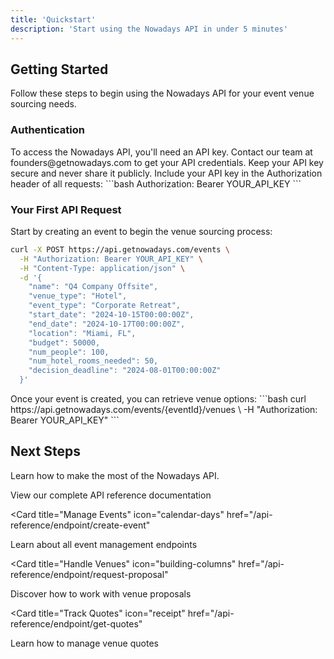 ```yaml
---
title: 'Quickstart'
description: 'Start using the Nowadays API in under 5 minutes'
---
```


## Getting Started

Follow these steps to begin using the Nowadays API for your event venue sourcing needs.

### Authentication

<AccordionGroup>
  <Accordion icon="key" title="Get your API key">
    To access the Nowadays API, you'll need an API key. Contact our team at
    founders@getnowadays.com to get your API credentials. Keep your API key
    secure and never share it publicly.
  </Accordion>
  <Accordion icon="lock" title="Using your API key">
    Include your API key in the Authorization header of all requests:
    ```bash
    Authorization: Bearer YOUR_API_KEY
    ```
  </Accordion>
</AccordionGroup>

### Your First API Request

<AccordionGroup>
<Accordion icon="calendar" title="Create your first event">
  Start by creating an event to begin the venue sourcing process:

  ```bash
  curl -X POST https://api.getnowadays.com/events \
    -H "Authorization: Bearer YOUR_API_KEY" \
    -H "Content-Type: application/json" \
    -d '{
      "name": "Q4 Company Offsite",
      "venue_type": "Hotel",
      "event_type": "Corporate Retreat",
      "start_date": "2024-10-15T00:00:00Z",
      "end_date": "2024-10-17T00:00:00Z",
      "location": "Miami, FL",
      "budget": 50000,
      "num_people": 100,
      "num_hotel_rooms_needed": 50,
      "decision_deadline": "2024-08-01T00:00:00Z"
    }'
  ```
</Accordion>
<Accordion icon="building" title="Get venue options">
  Once your event is created, you can retrieve venue options:
  ```bash
  curl https://api.getnowadays.com/events/{eventId}/venues \
    -H "Authorization: Bearer YOUR_API_KEY"
  ```
</Accordion>
</AccordionGroup>

## Next Steps

Learn how to make the most of the Nowadays API.

<CardGroup>
<Card
  title="Explore the API"
  icon="book-open"
  href="/api-reference/introduction"
>
  View our complete API reference documentation
</Card>

<Card
  title="Manage Events"
  icon="calendar-days"
  href="/api-reference/endpoint/create-event"
>
  Learn about all event management endpoints
</Card>

<Card
  title="Handle Venues"
  icon="building-columns"
  href="/api-reference/endpoint/request-proposal"
>
  Discover how to work with venue proposals
</Card>

<Card
  title="Track Quotes"
  icon="receipt"
  href="/api-reference/endpoint/get-quotes"
>
  Learn how to manage venue quotes
</Card>
</CardGroup>
